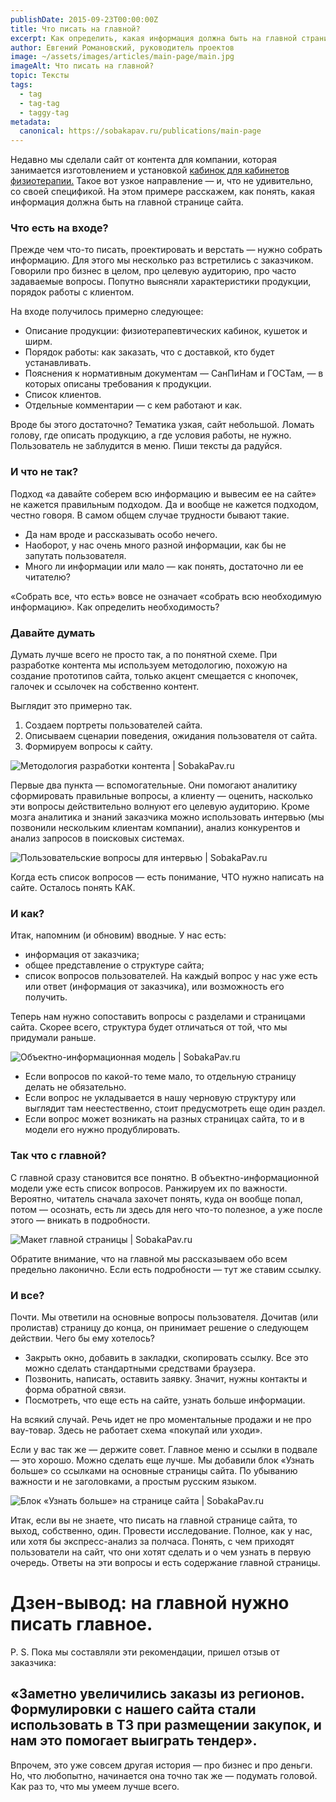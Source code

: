 ```yaml
---
publishDate: 2015-09-23T00:00:00Z
title: Что писать на главной?
excerpt: Как определить, какая информация должна быть на главной странице сайта.
author: Евгений Романовский, руководитель проектов
image: ~/assets/images/articles/main-page/main.jpg
imageAlt: Что писать на главной?
topic: Тексты
tags:
  - tag
  - tag-tag
  - taggy-tag
metadata:
  canonical: https://sobakapav.ru/publications/main-page
---
```



Недавно мы сделали сайт от контента для компании, которая занимается изготовлением и установкой [кабинок для кабинетов физиотерапии.](https://f-kabinki.ru/) Такое вот узкое направление — и, что не удивительно, со своей спецификой. На этом примере расскажем, как понять, какая информация должна быть на главной странице сайта.

### Что есть на входе?

Прежде чем что-то писать, проектировать и верстать — нужно собрать информацию. Для этого мы несколько раз встретились с заказчиком. Говорили про бизнес в целом, про целевую аудиторию, про часто задаваемые вопросы. Попутно выясняли характеристики продукции, порядок работы с клиентом.

На входе получилось примерно следующее:
- Описание продукции: физиотерапевтических кабинок, кушеток и ширм.
- Порядок работы: как заказать, что с доставкой, кто будет устанавливать.
- Пояснения к нормативным документам — СанПиНам и ГОСТам, — в которых описаны требования к продукции.
- Список клиентов.
- Отдельные комментарии — с кем работают и как.

Вроде бы этого достаточно? Тематика узкая, сайт небольшой. Ломать голову, где описать продукцию, а где условия работы, не нужно. Пользователь не заблудится в меню. Пиши тексты да радуйся.

### И что не так?

Подход «а давайте соберем всю информацию и вывесим ее на сайте» не кажется правильным подходом. Да и вообще не кажется подходом, честно говоря. В самом общем случае трудности бывают такие.

- Да нам вроде и рассказывать особо нечего.
- Наоборот, у нас очень много разной информации, как бы не запутать пользователя.
- Много ли информации или мало — как понять, достаточно ли ее читателю?

«Собрать все, что есть» вовсе не означает «собрать всю необходимую информацию». Как определить необходимость?

### Давайте думать

Думать лучше всего не просто так, а по понятной схеме. При разработке контента мы используем методологию, похожую на создание прототипов сайта, только акцент смещается с кнопочек, галочек и ссылочек на собственно контент.

Выглядит это примерно так.

1. Создаем портреты пользователей сайта.
2. Описываем сценарии поведения, ожидания пользователя от сайта.
3. Формируем вопросы к сайту.

![Методология разработки контента | SobakaPav.ru](~/assets/images/articles/main-page/1.png)

Первые два пункта — вспомогательные. Они помогают аналитику сформировать правильные вопросы, а клиенту — оценить, насколько эти вопросы действительно волнуют его целевую аудиторию.
Кроме мозга аналитика и знаний заказчика можно использовать интервью (мы позвонили нескольким клиентам компании), анализ конкурентов и анализ запросов в поисковых системах.

![Пользовательские вопросы для интервью | SobakaPav.ru](~/assets/images/articles/main-page/2.png)

Когда есть список вопросов — есть понимание, ЧТО нужно написать на сайте. Осталось понять КАК.

### И как?

Итак, напомним (и обновим) вводные. У нас есть:
- информация от заказчика;
- общее представление о структуре сайта;
- список вопросов пользователей. На каждый вопрос у нас уже есть или ответ (информация от заказчика), или возможность его получить.

Теперь нам нужно сопоставить вопросы с разделами и страницами сайта. Скорее всего, структура будет отличаться от той, что мы придумали раньше.

![Объектно-информационная модель | SobakaPav.ru](~/assets/images/articles/main-page/3.png)

- Если вопросов по какой-то теме мало, то отдельную страницу делать не обязательно.
- Если вопрос не укладывается в нашу черновую структуру или выглядит там неестественно, стоит предусмотреть еще один раздел.
- Если вопрос может возникать на разных страницах сайта, то и в модели его нужно продублировать.

### Так что с главной?

С главной сразу становится все понятно. В объектно-информационной модели уже есть список вопросов. Ранжируем их по важности. Вероятно, читатель сначала захочет понять, куда он вообще попал, потом — осознать, есть ли здесь для него что-то полезное, а уже после этого — вникать в подробности.

![Макет главной страницы | SobakaPav.ru](~/assets/images/articles/main-page/4.png)

Обратите внимание, что на главной мы рассказываем обо всем предельно лаконично. Если есть подробности — тут же ставим ссылку.

### И все?

Почти. Мы ответили на основные вопросы пользователя. Дочитав (или пролистав) страницу до конца, он принимает решение о следующем действии. Чего бы ему хотелось?

- Закрыть окно, добавить в закладки, скопировать ссылку. Все это можно сделать стандартными средствами браузера.
- Позвонить, написать, оставить заявку. Значит, нужны контакты и форма обратной связи.
- Посмотреть, что еще есть на сайте, узнать больше информации.

На всякий случай. Речь идет не про моментальные продажи и не про вау-товар. Здесь не работает схема «покупай или уходи».

Если у вас так же — держите совет. Главное меню и ссылки в подвале — это хорошо. Можно сделать еще лучше. Мы добавили блок «Узнать больше» со ссылками на основные страницы сайта. По убыванию важности и не заголовками, а простым русским языком.

![Блок «Узнать больше» на странице сайта | SobakaPav.ru](~/assets/images/articles/main-page/5.png)

Итак, если вы не знаете, что писать на главной странице сайта, то выход, собственно, один. Провести исследование. Полное, как у нас, или хотя бы экспресс-анализ за полчаса. Понять, с чем приходят пользователи на сайт, что они хотят сделать и о чем узнать в первую очередь. Ответы на эти вопросы и есть содержание главной страницы.

# Дзен-вывод: на главной нужно писать главное.

P. S. Пока мы составляли эти рекомендации, пришел отзыв от заказчика:

## «Заметно увеличились заказы из регионов. Формулировки с нашего сайта стали использовать в ТЗ при размещении закупок, и нам это помогает выиграть тендер».

Впрочем, это уже совсем другая история — про бизнес и про деньги. Но, что любопытно, начинается она точно так же — подумать головой. Как раз то, что мы умеем лучше всего.

